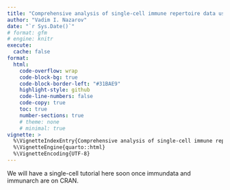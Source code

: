 ```yaml
---
title: "Comprehensive analysis of single-cell immune repertoire data using `immunarch` and `immundata`"
author: "Vadim I. Nazarov"
date: "`r Sys.Date()`"
# format: gfm
# engine: knitr
execute: 
  cache: false
format: 
  html:
    code-overflow: wrap
    code-block-bg: true
    code-block-border-left: "#31BAE9"
    highlight-style: github
    code-line-numbers: false
    code-copy: true
    toc: true
    number-sections: true
    # theme: none
    # minimal: true
vignette: >
  %\VignetteIndexEntry{Comprehensive analysis of single-cell immune repertoire data}
  %\VignetteEngine{quarto::html}
  %\VignetteEncoding{UTF-8}
---
```


We will have a single-cell tutorial here soon once immundata and immunarch are on CRAN.